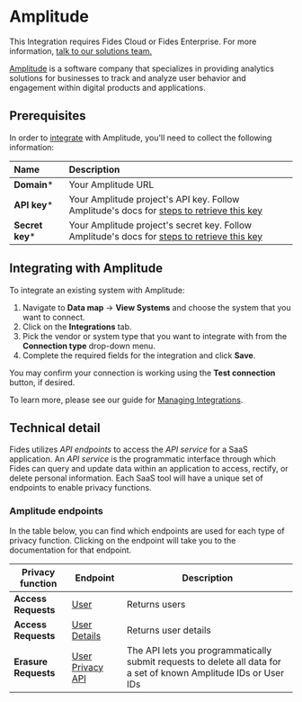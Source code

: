 
# Amplitude

<Callout emoji=""> This Integration requires Fides Cloud or Fides Enterprise. For more information, [talk to our solutions team.](https://ethyca.com/book-demo?utm_source=docs-site) </Callout>

[Amplitude](https://amplitude.com/) is a software company that specializes in providing analytics solutions for businesses to track and analyze user behavior and engagement within digital products and applications.

## Prerequisites

In order to [integrate](/user-guides/integrations) with Amplitude, you'll need to collect the following information:

| Name                       | Description                                                                                                                             |
| :------------------------- | :-------------------------------------------------------------------------------------------------------------------------------------- |
| **Domain***                | Your Amplitude URL |
| **API key***                 | Your Amplitude project's API key. Follow Amplitude's docs for [steps to retrieve this key](https://www.docs.developers.amplitude.com/analytics/find-api-credentials/) |
| **Secret key***                | Your Amplitude project's secret key. Follow Amplitude's docs for [steps to retrieve this key](https://www.docs.developers.amplitude.com/analytics/find-api-credentials/)  |


## Integrating with Amplitude
To integrate an existing system with Amplitude:

1. Navigate to **Data map** → **View Systems** and choose the system that you want to connect.
2. Click on the **Integrations** tab.
3. Pick the vendor or system type that you want to integrate with from the **Connection type** drop-down menu.
4. Complete the required fields for the integration and click **Save**. 

You may confirm your connection is working using the **Test connection** button, if desired.

To learn more, please see our guide for [Managing Integrations](/user-guides/integrations/manage-integrations).

## Technical detail 

Fides utilizes _API endpoints_ to access the _API service_ for a SaaS application. An _API service_ is the programmatic interface through which Fides can query and update data within an application to access, rectify, or delete personal information. Each SaaS tool will have a unique set of endpoints to enable privacy functions. 

### Amplitude endpoints
In the table below, you can find which endpoints are used for each type of privacy function. Clicking on the endpoint will take you to the documentation for that endpoint.

| Privacy function | Endpoint | Description |
|----|----|----|
| **Access Requests**            | [User](https://www.docs.developers.amplitude.com/analytics/apis/dashboard-rest-api/#user-search) | Returns users |
| **Access Requests**            | [User Details](https://www.docs.developers.amplitude.com/analytics/apis/user-profile-api/) | Returns user details |
| **Erasure Requests**            | [User Privacy API](https://www.docs.developers.amplitude.com/analytics/apis/user-privacy-api/#authorization) | The API lets you programmatically submit requests to delete all data for a set of known Amplitude IDs or User IDs|


